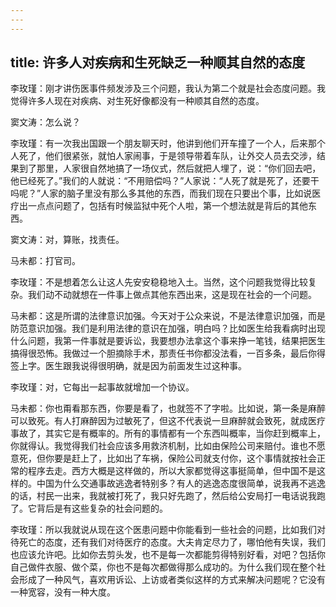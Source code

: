 ```yaml
---
---
---
```

title: 许多人对疾病和生死缺乏一种顺其自然的态度
---




李玫瑾：刚才讲伤医事件频发涉及三个问题，我认为第二个就是社会态度问题。我觉得许多人现在对疾病、对生死好像都没有一种顺其自然的态度。

窦文涛：怎么说？

李玫瑾：有一次我出国跟一个朋友聊天时，他讲到他们开车撞了一个人，后来那个人死了，他们很紧张，就怕人家闹事，于是领导带着车队，让外交人员去交涉，结果到了那里，人家很自然地搞了一场仪式，然后就把人埋了，说：“你们回去吧，他已经死了。”我们的人就说：“不用赔偿吗？”人家说：“人死了就是死了，还要干吗呢？”人家的脑子里没有那么多其他的东西，而我们现在只要出个事，比如说医疗出一点点问题了，包括有时候监狱中死个人啦，第一个想法就是背后的其他东西。

窦文涛：对，算账，找责任。

马未都：打官司。

李玫瑾：不是想着怎么让这人先安安稳稳地入土。当然，这个问题我觉得比较复杂。我们动不动就想在一件事上做点其他东西出来，这是现在社会的一个问题。

马未都：这是所谓的法律意识加强。今天对于公众来说，不是法律意识加强，而是防范意识加强。我们是利用法律的意识在加强，明白吗？比如医生给我看病时出现什么问题，我第一件事就是要诉讼，我要想办法拿这个事来挣一笔钱，结果把医生搞得很恐怖。我做过一个胆摘除手术，那责任书你都没法看，一百多条，最后你得签上字。医生跟我说得很明确，就是因为前面发生过这种事。

李玫瑾：对，它每出一起事故就增加一个协议。

马未都：你也甭看那东西，你要是看了，也就签不了字啦。比如说，第一条是麻醉可以致死。有人打麻醉因为过敏死了，但这不代表说一旦麻醉就会致死，就成医疗事故了，其实它是有概率的。所有的事情都有一个东西叫概率，当你赶到概率上，你就得认。我觉得我们社会应该多用救济机制，比如由保险公司来赔付。谁也不愿意死，但你要是赶上了，比如出了车祸，保险公司就支付你，这个事情就按社会正常的程序去走。西方大概是这样做的，所以大家都觉得这事挺简单，但中国不是这样的。中国为什么交通事故逃逸者特别多？有人的逃逸态度很简单，说我再不逃逸的话，村民一出来，我就被打死了，我只好先跑了，然后给公安局打一电话说我跑了。它背后是有这些复杂的社会问题的。

李玫瑾：所以我就说从现在这个医患问题中你能看到一些社会的问题，比如我们对待死亡的态度，还有我们对待医疗的态度。大夫肯定尽力了，哪怕他有失误，我们也应该允许吧。比如你去剪头发，也不是每一次都能剪得特别好看，对吧？包括你自己做件衣服、做个菜，你也不是每次都做得那么成功的。为什么我们现在整个社会形成了一种风气，喜欢用诉讼、上访或者类似这样的方式来解决问题呢？它没有一种宽容，没有一种大度。